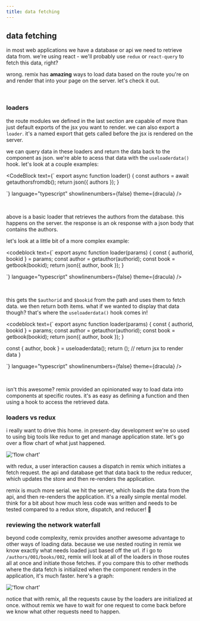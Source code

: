 ```yaml
---
title: data fetching
---
```



## data fetching

in most web applications we have a database or api we need to retrieve data
from. we're using react - we'll probably use `redux` or `react-query` to fetch
this data, right?

wrong. remix has **amazing** ways to load data based on the route you're on and
render that into your page on the server. let's check it out.

<br />

### loaders

the route modules we defined in the last section are capable of more than just
default exports of the jsx you want to render. we can also export a `loader`.
it's a named export that gets called before the jsx is rendered on the server.

we can query data in these loaders and return the data back to the component as
json. we're able to acess that data with the `useloaderdata()` hook. let's look
at a couple examples:

<CodeBlock
  text={`
export async function loader() {
  const authors = await getauthorsfromdb();
  return json({ authors });
}

`} language="typescript" showlinenumbers={false} theme={dracula} />

<br />

above is a basic loader that retrieves the authors from the database. this
happens on the server. the response is an ok response with a json body that
contains the authors.

let's look at a little bit of a more complex example:

<codeblock
  text={`
export async function loader(params) {
  const { authorid, bookid } = params;
  const author = getauthor(authorid);
  const book = getbook(bookid);
  return json({ author, book });
}

`} language="typescript" showlinenumbers={false} theme={dracula} />

<br />

this gets the `$authorid` and `$bookid` from the path and uses them to fetch
data. we then return both items. what if we wanted to display that data though?
that's where the `useloaderdata()` hook comes in!

<codeblock
  text={`
export async function loader(params) {
  const { authorid, bookid } = params;
  const author = getauthor(authorid);
  const book = getbook(bookid);
  return json({ author, book });
}

  const { author, book } = useloaderdata();
  return (); // return jsx to render data
}

`} language="typescript" showlinenumbers={false} theme={dracula} />

<br />

isn't this awesome? remix provided an opinionated way to load data into
components at specific routes. it's as easy as defining a function and then
using a hook to access the retrieved data.

### loaders vs redux

i really want to drive this home. in present-day development we're so used to
using big tools like redux to get and manage application state. let's go over a
flow chart of what just happened.

!['flow chart'](https://cdn.discordapp.com/attachments/364530689695154177/1048262781176127508/image.png)

with redux, a user interaction causes a dispatch in remix which initiates a
fetch request. the api and database get that data back to the redux reducer,
which updates the store and then re-renders the application.

remix is much more serial. we hit the server, which loads the data from the api,
and then re-renders the application. it's a really simple mental model. think
for a bit about how much less code was written and needs to be tested compared
to a redux store, dispatch, and reducer! 🤯

### reviewing the network waterfall

beyond code complexity, remix provides another awesome advantage to other ways
of loading data. because we use nested routing in remix we know exactly what
needs loaded just based off the url. if i go to `/authors/001/books/002`, remix
will look at all of the loaders in those routes all at once and initiate those
fetches. if you compare this to other methods where the data fetch is
initialized when the component renders in the application, it's much faster.
here's a graph:

!['flow chart'](https://imgur.com/i2ft5rb.png)

notice that with remix, all the requests cause by the loaders are initialized at
once. without remix we have to wait for one request to come back before we know
what other requests need to happen.
